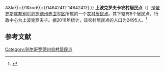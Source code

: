 {{Infobox Settlement
| official_name = 上波克罗夫卡农村居民点
| native_name = Верхнепокровское сельское поселение
| settlement_type = [[农村居民点|农村居民点]]
| pushpin_map = European Russia
| pushpin_map_caption = 在[[歐洲俄羅斯|俄羅斯歐洲部分]]的位置
| subdivision_type = [[国家|国家]]
| subdivision_type1 = [[州_(俄罗斯)|州]]
| subdivision_type2 = [[区_(苏联)|区]]
| subdivision_name = {{RUS}}
| subdivision_name1 = [[别尔哥罗德州|别尔哥罗德州]]
| subdivision_name2 = [[赤卫军区|赤卫军区]]
| seat_type = 行政中心
| seat = 上波克罗夫卡
| population_as_of=2016
| population_footnotes = <ref name=stat />
| population_total = 2495
| coordinates_display = inline,title
| latd = 50 | latm = 47 | lats = 05 | latNS = N
| longd = 38 | longm = 25 | longs = 33 | longEW = E
| timezone = [[莫斯科时间|MSK]]
| utc_offset = +3
| blank_name = [[俄罗斯市政土地区划代码|OKTMO编码]]
| blank_info = [http://classif.spb.ru/classificators/view/tma.php?st{{=}}A&kr{{=}}1&kod{{=}}14642412 14642412]
}}
'''上波克罗夫卡农村居民点'''（{{lang-ru|Верхнепокровское сельское поселение}}）是[[俄罗斯联邦|俄罗斯联邦]][[别尔哥罗德州|别尔哥罗德州]][[赤卫军区|赤卫军区]]所属的一个[[农村居民点|农村居民点]]。其下辖有8个居民点，行政中心为上波克罗夫卡。据2016年统计，该农村居民点的人口为2495人。<ref name=stat>{{cite web |url=http://www.gubkinadm.ru/gorod/images/stories/foto/okrug/pasportggo.rar |title=Паспорт Губкинского городского округа на 1 января 2016 года |accessdate=2016-02-02 |archiveurl=https://www.webcitation.org/6ezlnsjoC?url=http://www.gubkinadm.ru/gorod/images/stories/foto/okrug/pasportggo.rar |archivedate=2016-02-02 |language=ru |deadurl=yes }}</ref>

== 参考文献 ==
{{reflist}}

{{Russia-stub}}

[[Category:别尔哥罗德州农村居民点|Category:别尔哥罗德州农村居民点]]